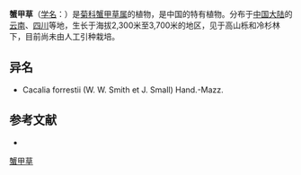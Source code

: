 {{Speciesbox
| name = 蟹甲草
| status = 
| status_system = 
| image =
| genus = Parasenecio
| species = forrestii
| authority = W. W. Smith et J. Small
}}

'''蟹甲草'''（[[学名|学名]]：{{lang|la|''Parasenecio forrestii''}}）是[[菊科|菊科]][[蟹甲草属|蟹甲草属]]的植物，是中国的特有植物。分布于[[中国大陆|中国大陆]]的[[云南|云南]]、[[四川|四川]]等地，生长于海拔2,300米至3,700米的地区，见于高山栎和冷杉林下，目前尚未由人工引种栽培。

== 异名 ==
* Cacalia forrestii (W. W. Smith et J. Small) Hand.-Mazz.

== 参考文献 ==
<div class="references-small">
* {{cite web| url =http://www.bioinfo.cn/db05/KmzwSpecies.php?action=view&id=5132| title =蟹甲草| work =《中国高等植物数据库全库》| publisher =中国科学院微生物研究所| author =昆明植物研究所| accessdate =2009-02-25| deadurl =yes| archiveurl =https://web.archive.org/web/20160305042901/http://www.bioinfo.cn/db05/KmzwSpecies.php?action=view&id=5132| archivedate =2016-03-05| df =}}
</div>
{{Taxonbar|from=Q1445433}}

[[Category:蟹甲草属|蟹甲草]]


{{植物小作品}}